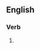 ==English==

===Verb===
{{head|en|present participle}}

# {{present participle of|obviate|lang=en|nocat=1}}